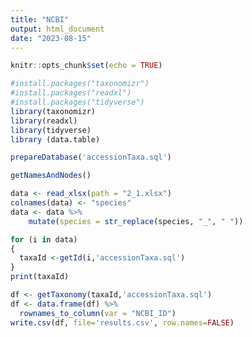 ```yaml
---
title: "NCBI"
output: html_document
date: "2023-08-15"
---
```


```r
knitr::opts_chunk$set(echo = TRUE)
```

```r
#install.packages("taxonomizr")
#install.packages("readxl")
#install.packages("tidyverse")
library(taxonomizr)
library(readxl)
library(tidyverse)
library (data.table)
```

```r
prepareDatabase('accessionTaxa.sql')
```
```r
getNamesAndNodes()
```

```r
data <- read_xlsx(path = "2_1.xlsx")
colnames(data) <- "species"
data <- data %>%
    mutate(species = str_replace(species, "_", " "))

```


```r
for (i in data)
{
  taxaId <-getId(i,'accessionTaxa.sql')
}
print(taxaId)
```


```r
df <- getTaxonomy(taxaId,'accessionTaxa.sql')
df <- data.frame(df) %>%
  rownames_to_column(var = "NCBI_ID")
write.csv(df, file='results.csv', row.names=FALSE)
```

```r

```

